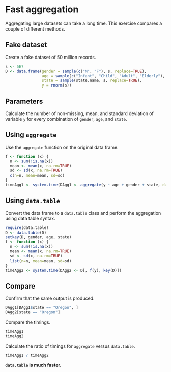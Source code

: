 # Fast aggregation

Aggregating large datasets can take a long time.
This exercise compares a couple of different methods.


## Fake dataset

Create a fake dataset of 50 million records.

```r
s <- 5E7
D <- data.frame(gender = sample(c("M", "F"), s, replace=TRUE),
                age = sample(c("Infant", "Child", "Adult", "Elderly"), s, replace=TRUE),
                state = sample(state.name, s, replace=TRUE),
                y = rnorm(s))
```


## Parameters

Calculate the number of non-missing, mean, and standard deviation of variable `y` for every combination of `gender`, `age`, and `state`.


## Using `aggregate`

Use the `aggregate` function on the original data frame.

```r
f <- function (x) {
  n <- sum(!is.na(x))
  mean <- mean(x, na.rm=TRUE)
  sd <- sd(x, na.rm=TRUE)
  c(n=n, mean=mean, sd=sd)
}
timeAgg1 <- system.time(DAgg1 <- aggregate(y ~ age + gender + state, data=D, FUN=f))
```


## Using `data.table`

Convert the data frame to a `data.table` class and perform the aggregation using data table syntax.

```r
require(data.table)
D <- data.table(D)
setkey(D, gender, age, state)
f <- function (x) {
  n <- sum(!is.na(x))
  mean <- mean(x, na.rm=TRUE)
  sd <- sd(x, na.rm=TRUE)
  list(n=n, mean=mean, sd=sd)
}
timeAgg2 <- system.time(DAgg2 <- D[, f(y), key(D)])
```


## Compare

Confirm that the same output is produced.

```r
DAgg1[DAgg1$state == "Oregon", ]
DAgg2[state == "Oregon"]
```

Compare the timings.

```r
timeAgg1
timeAgg2
```

Calculate the ratio of timings for `aggregate` versus `data.table`.

```r
timeAgg1 / timeAgg2
```

**`data.table` is much faster.**
